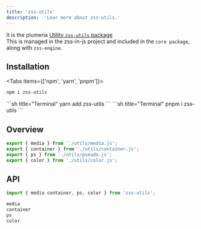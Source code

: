 ```yaml
---
title: 'zss-utils'
description:  'Lear more about zss-utils.'
---
```


It is the plumeria [Utility `zss-utils` package](https://www.npmjs.com/package/zss-utils)  
This is managed in the zss-in-js project and included in the <Link href="/docs/reference/core">`core package`</Link>, along with <Link href="/docs/reference/engine">`zss-engine`</Link>.  


## Installation
<Tabs items={['npm',  'yarn', 'pnpm']}>
<Tab>
```sh title="Terminal"
npm i zss-utils
```
</Tab>
<Tab>
```sh title="Terminal"
yarn add zss-utils
```
</Tab>
<Tab>
```sh title="Terminal"
pnpm i zss-utils
```
</Tab>
</Tabs>


## Overview

```js
export { media } from './utils/media.js';
export { container } from './utils/container.js';
export { ps } from './utils/pseudo.js';
export { color } from './utils/color.js';
```

## API

```ts
import { media container, ps, color } from 'zss-utils';

media
container
ps
color
```

<Cards>
  <Card title="See more about media" href="/docs/reference/media" />
  <Card title="See more about container" href="/docs/reference/container" />
  <Card title="See more about pseudo" href="/docs/reference/pseudo" />
  <Card title="See more about colors" href="/docs/reference/color" />
</Cards>